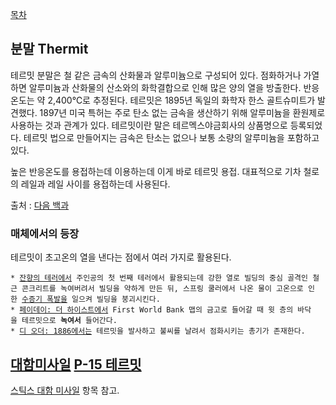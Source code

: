 [[목차]]

== 분말 Thermit ==
테르밋 분말은 철 같은 금속의 산화물과 알루미늄으로 구성되어 있다. 점화하거나 가열하면 알루미늄과 산화물의 산소와의 화학결합으로 인해 많은 양의 열을 방출한다. 반응온도는 약 2,400℃로 추정된다. 테르밋은 1895년 독일의 화학자 한스 골트슈미트가 발견했다. 1897년 미국 특허는 주로 탄소 없는 금속을 생산하기 위해 알루미늄을 환원제로 사용하는 것과 관계가 있다. 테르밋이란 말은 테르멕스야금회사의 상품명으로 등록되었다. 테르밋 법으로 만들어지는 금속은 탄소는 없으나 보통 소량의 알루미늄을 포함하고 있다.

높은 반응온도를 용접하는데 이용하는데 이게 바로 테르밋 용접. 대표적으로 기차 철로의 레일과 레일 사이를 용접하는데 사용된다.


출처 : [http://100.daum.net/encyclopedia/mobile/view.do?docid=b22t2587a&q=%ED%85%8C%EB%A5%B4%EB%B0%8B 다음 백과]

=== 매체에서의 등장 ===
테르밋이 초고온의 열을 낸다는 점에서 여러 가지로 활용된다.

 * [[잔향의 테러]]에서 주인공의 첫 번째 테러에서 활용되는데 강한 열로 빌딩의 중심 골격인 철근 콘크리트를 녹여버려서 빌딩을 약하게 만든 뒤, 스프링 쿨러에서 나온 물이 고온으로 인한 [[수증기 폭발]]을 일으켜 빌딩을 붕괴시킨다.
 * [[페이데이: 더 하이스트]]에서 First World Bank 맵의 금고로 들어갈 때 윗 층의 바닥을 테르밋으로 '''녹여서''' 들어간다.
 * [[디 오더: 1886]]에서는 테르밋을 발사하고 불씨를 날려서 점화시키는 총기가 존재한다.
== [[대함미사일]] [[P-15 테르밋]] ==
[[스틱스 대함 미사일]] 항목 참고.
